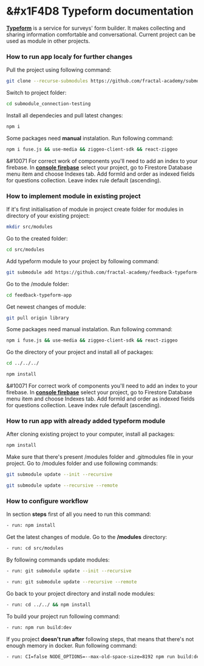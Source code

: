 
<Meta title="Example/Documentation" />

# &#x1F4D8 Typeform documentation

[**Typeform**](https://github.com/fractal-academy/feedback-typeform-app) is a service for surveys' form builder. It makes collecting and sharing information comfortable and conversational.
Current project can be used as module in other projects.

### How to run app localy for further changes

Pull the project using following command:

```sh
git clone --recurse-submodules https://github.com/fractal-academy/submodule_connection-testing
```

Switch to project folder:

```sh
cd submodule_connection-testing
```

Install all dependecies and pull latest changes:

```sh
npm i
```

Some packages need **manual** instalation. Run following command:

```sh
npm i fuse.js && use-media && ziggeo-client-sdk && react-ziggeo
```

&#10071 For correct work of components you'll need to add an index to your firebase. In [**console firebase**](https://console.firebase.google.com) select your project, go to Firestore Database menu item and choose Indexes tab.
Add formId and order as indexed fields for questions collection. Leave index rule default (ascending).

### How to implement module in existing project

If it's first initialisation of module in project create folder for modules in directory of your existing project:

```sh
mkdir src/modules
```

Go to the created folder:

```sh
cd src/modules
```

Add typeform module to your project by following command:

```sh
git submodule add https://github.com/fractal-academy/feedback-typeform-app.git
```

Go to the /module folder:

```sh
cd feedback-typeform-app
```

Get newest changes of module:

```sh
git pull origin library
```

Some packages need manual instalation. Run following command:

```sh
npm i fuse.js && use-media && ziggeo-client-sdk && react-ziggeo
```

Go the directory of your project and install all of packages:

```sh
cd ../../../

npm install
```

&#10071 For correct work of components you'll need to add an index to your firebase. In [**console firebase**](https://console.firebase.google.com) select your project, go to Firestore Database menu item and choose Indexes tab.
Add formId and order as indexed fields for questions collection. Leave index rule default (ascending).

### How to run app with already added typeform module

After cloning existing project to your computer, install all packages:

```sh
npm install
```

Make sure that there's present /modules folder and .gitmodules file in your project.
Go to /modules folder and use following commands:

```sh
git submodule update --init --recursive
```

```sh
git submodule update --recursive --remote
```

### How to configure workflow

In section **steps** first of all you need to run this command:

```sh
- run: npm install
```

Get the latest changes of module. Go to the **/modules** directory:

```sh
- run: cd src/modules
```

By following commands update modules:

```sh
- run: git submodule update --init --recursive
```

```sh
- run: git submodule update --recursive --remote
```

Go back to your project directory and install node modules:

```sh
- run: cd ../../ && npm install
```

To build your project run following command:

```sh
- run: npm run build:dev
```

If you project **doesn't run after** following steps, that means that there's not enough memory in docker. Run following command:

```sh
- run: CI=false NODE_OPTIONS=--max-old-space-size=8192 npm run build:dev
```
